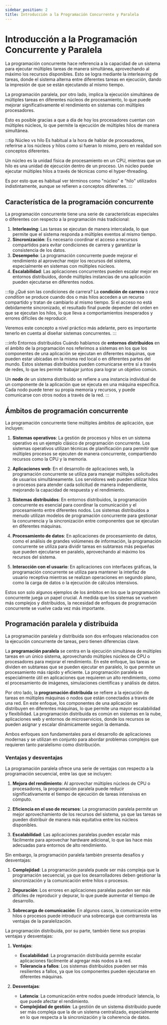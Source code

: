 ```yaml
---
sidebar_position: 2
title: Introducción a la Programación Concurrente y Paralela
---
```


# Introducción a la Programación Concurrente y Paralela

La programación concurrente hace referencia a la capacidad de un sistema para ejecutar múltiples tareas de manera simultánea, aprovechando al máximo los recursos disponibles. Esto se logra mediante la interleaving de tareas, donde el sistema alterna entre diferentes tareas en ejecución, dando la impresión de que se están ejecutando al mismo tiempo. 

La programación paralela, por otro lado, implica la ejecución simultánea de múltiples tareas en diferentes núcleos de procesamiento, lo que puede mejorar significativamente el rendimiento en sistemas con múltiples procesadores.

Esto es posible gracias a que a día de hoy los procesadores cuentan con múltiples núcleos, lo que permite la ejecución de múltiples hilos de manera simultánea.

:::tip Núcleo vs hilo
Es habitual a la hora de hablar de procesadores, referirse a los núcleos y hilos como si fueran lo mismo, pero en realidad son conceptos diferentes. 

Un núcleo es la unidad física de procesamiento en un CPU, mientras que un hilo es una unidad de ejecución dentro de un proceso. Un núcleo puede ejecutar múltiples hilos a través de técnicas como el hyper-threading. 

Es por esto que es habitual ver términos como "núcleo" e "hilo" utilizados indistintamente, aunque se refieren a conceptos diferentes.
:::

## Característica de la programación concurrente

La programación concurrente tiene una serie de características especiales o diferentes con respecto a la programación más tradicional:

1. **Interleaving**: Las tareas se ejecutan de manera intercalada, lo que permite que el sistema responda a múltiples eventos al mismo tiempo.
2. **Sincronización**: Es necesario coordinar el acceso a recursos compartidos para evitar condiciones de carrera y garantizar la consistencia de los datos.
3. **Desempeño**: La programación concurrente puede mejorar el rendimiento al aprovechar mejor los recursos del sistema, especialmente en sistemas con múltiples núcleos.
4. **Escalabilidad**: Las aplicaciones concurrentes pueden escalar mejor en entornos distribuidos, donde múltiples instancias de una aplicación pueden ejecutarse en diferentes nodos.

:::tip ¿Qué son las condiciones de carrera?
La **condición** **de** **carrera** o *race condition* se produce cuando dos o más hilos acceden a un recurso compartido y tratan de cambiarlo al mismo tiempo. Si el acceso no está debidamente sincronizado, el resultado final puede depender del orden en que se ejecutan los hilos, lo que lleva a comportamientos inesperados y errores difíciles de reproducir.  

Veremos este concepto a nivel práctico más adelante, pero es importante tenerlo en cuenta al diseñar sistemas concurrentes. 
:::

:::info Entornos distribuidos
Cuándo hablamos de **entornos** **distribuidos** en el ámbito de la programación nos referimos a sistemas en los que los componentes de una aplicación se ejecutan en diferentes máquinas, que pueden estar ubicadas en la misma red local o en diferentes partes del mundo. 
Estos sistemas distribuidos pueden comunicarse entre sí a través de redes, lo que les permite trabajar juntos para lograr un objetivo común.  

Un **nodo** de un sistema distribuido se refiere a una instancia individual de un componente de la aplicación que se ejecuta en una máquina específica. Cada nodo puede tener su propia memoria y recursos, y puede comunicarse con otros nodos a través de la red.
:::

## Ámbitos de programación concurrente

La programación concurrente tiene múltiples ámbitos de aplicación, que incluyen:

1. **Sistemas operativos**: La gestión de procesos y hilos en un sistema operativo es un ejemplo clásico de programación concurrente. Los sistemas operativos utilizan técnicas de planificación para permitir que múltiples procesos se ejecuten de manera concurrente, compartiendo recursos como la CPU y la memoria.

2. **Aplicaciones web**: En el desarrollo de aplicaciones web, la programación concurrente se utiliza para manejar múltiples solicitudes de usuarios simultáneamente. Los servidores web pueden utilizar hilos o procesos para atender cada solicitud de manera independiente, mejorando la capacidad de respuesta y el rendimiento.

3. **Sistemas distribuidos**: En entornos distribuidos, la programación concurrente es esencial para coordinar la comunicación y el procesamiento entre diferentes nodos. Los sistemas distribuidos a menudo utilizan modelos de programación concurrente para gestionar la concurrencia y la sincronización entre componentes que se ejecutan en diferentes máquinas.

4. **Procesamiento de datos**: En aplicaciones de procesamiento de datos, como el análisis de grandes volúmenes de información, la programación concurrente se utiliza para dividir tareas en subtareas más pequeñas que pueden ejecutarse en paralelo, aprovechando al máximo los recursos del sistema.

5. **Interacción con el usuario**: En aplicaciones con interfaces gráficas, la programación concurrente se utiliza para mantener la interfaz de usuario receptiva mientras se realizan operaciones en segundo plano, como la carga de datos o la ejecución de cálculos intensivos.

Estos son solo algunos ejemplos de los ámbitos en los que la programación concurrente juega un papel crucial. A medida que los sistemas se vuelven más complejos y distribuidos, la necesidad de enfoques de programación concurrente se vuelve cada vez más importante.

## Programación paralela y distribuida

La programación paralela y distribuida son dos enfoques relacionados con la ejecución concurrente de tareas, pero tienen diferencias clave.

La **programación paralela** se centra en la ejecución simultánea de múltiples tareas en un único sistema, aprovechando múltiples núcleos de CPU o procesadores para mejorar el rendimiento. En este enfoque, las tareas se dividen en subtareas que se pueden ejecutar en paralelo, lo que permite un procesamiento más rápido y eficiente. La programación paralela es especialmente útil en aplicaciones que requieren un alto rendimiento, como el procesamiento de imágenes, simulaciones científicas y análisis de datos.

Por otro lado, la **programación distribuida** se refiere a la ejecución de tareas en múltiples máquinas o nodos que están conectados a través de una red. En este enfoque, los componentes de una aplicación se distribuyen en diferentes máquinas, lo que permite una mayor escalabilidad y flexibilidad. La programación distribuida es común en sistemas en la nube, aplicaciones web y entornos de microservicios, donde los recursos se pueden asignar y escalar dinámicamente según la demanda.

Ambos enfoques son fundamentales para el desarrollo de aplicaciones modernas y se utilizan en conjunto para abordar problemas complejos que requieren tanto paralelismo como distribución.

### Ventajas y desventajas

La programación paralela ofrece una serie de ventajas con respecto a la programación secuencial, entre las que se incluyen:

1. **Mejora del rendimiento**: Al aprovechar múltiples núcleos de CPU o procesadores, la programación paralela puede reducir significativamente el tiempo de ejecución de tareas intensivas en cómputo.

2. **Eficiencia en el uso de recursos**: La programación paralela permite un mejor aprovechamiento de los recursos del sistema, ya que las tareas se pueden distribuir de manera más equitativa entre los núcleos disponibles.

3. **Escalabilidad**: Las aplicaciones paralelas pueden escalar más fácilmente para aprovechar hardware adicional, lo que las hace más adecuadas para entornos de alto rendimiento.

Sin embargo, la programación paralela también presenta desafíos y desventajas:

1. **Complejidad**: La programación paralela puede ser más compleja que la programación secuencial, ya que los desarrolladores deben gestionar la sincronización y la comunicación entre hilos o procesos.

2. **Depuración**: Los errores en aplicaciones paralelas pueden ser más difíciles de reproducir y depurar, lo que puede aumentar el tiempo de desarrollo.

3. **Sobrecarga de comunicación**: En algunos casos, la comunicación entre hilos o procesos puede introducir una sobrecarga que contrarresta las ventajas de la paralelización.

La programación distribuida, por su parte, también tiene sus propias ventajas y desventajas:

1. **Ventajas**:
   - **Escalabilidad**: La programación distribuida permite escalar aplicaciones fácilmente al agregar más nodos a la red.
   - **Tolerancia a fallos**: Los sistemas distribuidos pueden ser más resilientes a fallos, ya que los componentes pueden ejecutarse en diferentes máquinas.

2. **Desventajas**:
   - **Latencia**: La comunicación entre nodos puede introducir latencia, lo que puede afectar el rendimiento.
   - **Complejidad de gestión**: La gestión de un sistema distribuido puede ser más compleja que la de un sistema centralizado, especialmente en lo que respecta a la sincronización y la coherencia de datos.  
